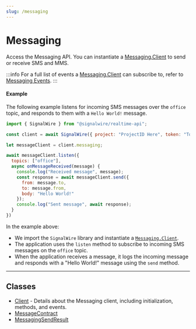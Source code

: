 ```yaml
---
slug: /messaging
---
```


[client]: /sdks/realtime-sdk/messaging/client
[messagecontract]: /sdks/realtime-sdk/messaging/message-contract
[messaging-client-1]: /sdks/realtime-sdk/messaging/client
[messaging-client-2]: /sdks/realtime-sdk/messaging/client

[messagingsendresult]: /sdks/realtime-sdk/messaging/messaging-sendresult
[messaging-client]: /sdks/realtime-sdk/messaging/client#events

# Messaging

Access the Messaging API. You can instantiate a [Messaging.Client][messaging-client-1] to send or receive SMS and MMS.  

:::info
For a full list of events a [Messaging.Client][messaging-client-1] can subscribe to, refer to [Messaging Events][messaging-client].
:::

#### Example

The following example listens for incoming SMS messages over the `office` topic, and responds to them with a `Hello World!` message.

```javascript
import { SignalWire } from "@signalwire/realtime-api";

const client = await SignalWire({ project: "ProjectID Here", token: "Token Here"})

let messageClient = client.messaging;

await messageClient.listen({
  topics: ["office"],
  async onMessageReceived(message) {
    console.log("Received message", message);
    const response = await messageClient.send({
      from: message.to,
      to: message.from,
      body: "Hello World!"
    });
    console.log("Sent message", await response);
  }
})
```

In the example above:
- We import the `SignalWire` library and instantiate a [`Messaging.Client`][messaging-client-2].
- The application uses the `listen` method to subscribe to incoming SMS messages on the `office` topic.
- When the application receives a message, it logs the incoming message and responds with a "Hello World!" message using the `send` method.

---

## **Classes**

- [Client][client] - Details about the Messaging client, including initialization, methods, and events.
- [MessageContract][messagecontract]
- [MessagingSendResult][messagingsendresult]
